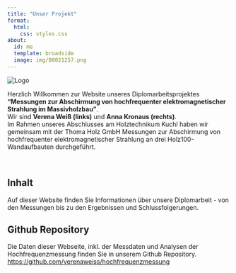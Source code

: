 ```yaml
---
title: "Unser Projekt"
format:
  html:
    css: styles.css
about: 
  id: me
  template: broadside
  image: img/B0021257.png
---
```


<img src="img/logo.png" alt="Logo" class="logo" />

<div id="me">
  <p>
    Herzlich Willkommen zur Website unseres Diplomarbeitsprojektes  
    **"Messungen zur Abschirmung von hochfrequenter elektromagnetischer Strahlung im Massivholzbau"**.
    <br>
    Wir sind **Verena Weiß (links)** und **Anna Kronaus (rechts)**.  
    Im Rahmen unseres Abschlusses am Holztechnikum Kuchl haben wir gemeinsam mit der Thoma Holz GmbH Messungen zur Abschirmung von hochfrequenter elektromagnetischer Strahlung an drei Holz100-Wandaufbauten durchgeführt.
  </p>
</div>

<br>

## Inhalt

Auf dieser Website finden Sie Informationen über unsere Diplomarbeit - von den Messungen bis zu den Ergebnissen und Schlussfolgerungen. 

## Github Repository
Die Daten dieser Webseite, inkl. der Messdaten und Analysen der Hochfrequenzmessung finden Sie in unserem Github Repository.
[https://github.com/verenaweiss/hochfrequenzmessung](https://github.com/verenaweiss/hochfrequenzmessung)



